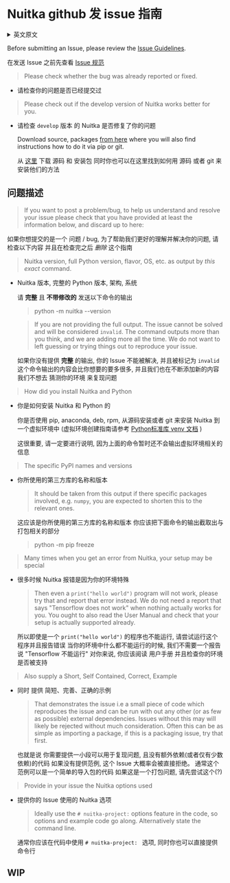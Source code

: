 # Nuitka github 发 issue 指南

<details>

<summary>英文原文</summary>

Before submitting an Issue, please review the
[Issue Guidelines](https://github.com/Nuitka/Nuitka/blob/develop/CONTRIBUTING.md#submitting-an-issue).

- Please check whether the bug was already reported or fixed.

- Please check out if the develop version of Nuitka works better for you.

  Download source, packages [from here](https://nuitka.net/doc/download.html) where you will also
  find instructions how to do it via pip or git.

If you want to post a problem/bug, to help us understand and resolve your issue please check that
you have provided at least the information below, and discard up to here:

- Nuitka version, full Python version, flavor, OS, etc. as output by *this exact* command.

  > python -m nuitka --version

  If you are not providing the full output. The issue cannot be solved and will be considered
  `invalid`. The command outputs more than you think, and we are adding more all the time. We do not
  want to left guessing or trying things out to reproduce your issue.

- How did you install Nuitka and Python

  Did you use pip, anaconda, deb, rpm, from source, git clone, then install into a virtualenv or
  not, this is very important usually and one thing, the above command does not tell us (yet).

- The specific PyPI names and versions

  It should be taken from this output if there specific packages involved, e.g. `numpy`, you are
  expected to shorten this to the relevant ones.

  > python -m pip freeze

- Many times when you get an error from Nuitka, your setup may be special

  Then even a `print("hello world")` program will not work, please try that and report that error
  instead. We do not need a report that says "Tensorflow does not work" when nothing actually works
  for you. You ought to also read the User Manual and check that your setup is actually supported
  already.

- Also supply a Short, Self Contained, Correct, Example

  That demonstrates the issue i.e a small piece of code which reproduces the issue and can be run
  with out any other (or as few as possible) external dependencies. Issues without this may will
  likely be rejected without much consideration. Often this can be as simple as importing a package,
  if this is a packaging issue, try that first.

  Pointers to repositories with usage of `pipenv` are very welcome, archives with examples are too,
  e.g. if a certain package structure is needed. This must be only source code, binaries are not
  used ever by us. But beware, that e.g. we cannot click around and stuff. Still do an effort to
  make the usage obvious. Having a compile script in the repo is perfect.

  But this cannot be much code for non-commercial users, since that causes too much effort. We
  cannot just compile your code, run it and have it download a control and command center.

- Provide in your issue the Nuitka options used

  Ideally use the `# nuitka-project:` options feature in the code, so options and example code go
  along. Alternatively state the command line.

  [Nuitka Options in the code](https://nuitka.net/doc/user-manual.html#nuitka-options-in-the-code)

- Avoid unnecessary options

  Do not use `--onefile` if the issue also happens with `--standalone`. Minimize the use of options
  as far as you can, please. Do not disable outputs with `--quiet` and do not disable warnings.

- Note if this is a regression

  If it used to work in an earlier version of Nuitka, please note what you know about that. Since
  git bisect is a thing for which we do a lot of error to make it usable, this will help
  dramatically to isolate the issue.

- Consider getting commercial support

  [Nuitka commercial](https://nuitka.net/doc/commercial.html) offers subscriptions and priority
  support. This will accelerate your problem solution and helps to sustain Nuitka development. Also
  you then have a chance to provide source code of your project to us, which might simplify things,
  or pay for time to solve your issues in your environment.

Some things are not welcome, please consider it.

- Do *not* post screenshots

  These are not welcome unless absolutely necessary, e.g. because of Qt display problem, instead
  capture the output of programs, so things are searchable and copy&paste will work. I just plainly
  don't want to manually copy strings and hope they match.

- Do *not* close the issue yourself, we will close things on stable releases

  We close issues only when they are released as a stable version, e.g. in a hotfix or a new
  release, before that it will be "Done" in planning and go through `factory` and `develop` tags to
  indicate they are solved there.

  Of course, if you find out your issue is invalid, please do close it, and we then attach the
  `invalid` tag.

- Do *not* report against factory version

  Unless you were asked to test it there, it is frequently very broken, and there is only noise to
  be had. Telling me about it on Discord would be a better idea.

- Do *not* let this template remain part of the issue, it's noise.

</details>

Before submitting an Issue, please review the
[Issue Guidelines](https://github.com/Nuitka/Nuitka/blob/develop/CONTRIBUTING.md#submitting-an-issue).

在发送 Issue 之前先查看 [Issue 规范](https://github.com/Nuitka/Nuitka/blob/develop/CONTRIBUTING.md#submitting-an-issue)

> Please check whether the bug was already reported or fixed.

- 请检查你的问题是否已经提交过

> Please check out if the develop version of Nuitka works better for you.

- 请检查 `develop` 版本 的 Nuitka 是否修复了你的问题

  Download source, packages [from here](https://nuitka.net/doc/download.html) where you will also
  find instructions how to do it via pip or git.
  
  从 [这里](https://nuitka.net/doc/download.html) 下载 源码 和 安装包
  同时你也可以在这里找到如何用 源码 或者 git 来安装他们的方法

## 问题描述

> If you want to post a problem/bug, to help us understand and resolve your issue please check that
> you have provided at least the information below, and discard up to here:

如果你想提交的是一个 问题 / bug, 为了帮助我们更好的理解并解决你的问题, 请检查以下内容
并且在检查完之后 *删除* 这个指南

> Nuitka version, full Python version, flavor, OS, etc. as output by *this exact* command.

- Nuitka 版本, 完整的 Python 版本, 架构, 系统
  
  请 **完整** 且 **不带修改的** 发送以下命令的输出
  
  > python -m nuitka --version

  > If you are not providing the full output. The issue cannot be solved and will be considered
  > `invalid`. The command outputs more than you think, and we are adding more all the time. We do not
  > want to left guessing or trying things out to reproduce your issue.

  如果你没有提供 **完整** 的输出, 你的 Issue 不能被解决, 并且被标记为 `invalid`
  这个命令输出的内容会比你想要的要多很多, 并且我们也在不断添加新的内容
  我们不想去 猜测你的环境 来复现问题

> How did you install Nuitka and Python

- 你是如何安装 Nuitka 和 Python 的
  
  你是否使用 pip, anaconda, deb, rpm, 从源码安装或者 git 来安装 Nuitka 到一个虚拟环境中
  (虚拟环境创建指南请参考 [Python标准库 venv 文档](https://docs.python.org/zh-cn/3/library/venv.html) )

  这很重要, 请一定要进行说明, 因为上面的命令暂时还不会输出虚拟环境相关的信息

> The specific PyPI names and versions

- 你所使用的第三方库的名称和版本
  
  > It should be taken from this output if there specific packages involved, e.g. `numpy`, you are
  > expected to shorten this to the relevant ones.

  这应该是你所使用的第三方库的名称和版本
  你应该把下面命令的输出截取出与打包相关的部分

  > python -m pip freeze

> Many times when you get an error from Nuitka, your setup may be special

- 很多时候 Nuitka 报错是因为你的环境特殊
  
  > Then even a `print("hello world")` program will not work, please try that and report that error
  > instead. We do not need a report that says "Tensorflow does not work" when nothing actually works
  > for you. You ought to also read the User Manual and check that your setup is actually supported
  > already.

  所以即使是一个 `print("hello world")` 的程序也不能运行, 请尝试运行这个程序并且报告错误
  当你的环境中什么都不能运行的时候, 我们不需要一个报告说 "Tensorflow 不能运行" 
  对你来说,  你应该阅读 用户手册 并且检查你的环境是否被支持

> Also supply a Short, Self Contained, Correct, Example

- 同时 提供 简短、完善、正确的示例
  
  > That demonstrates the issue i.e a small piece of code which reproduces the issue and can be run
  > with out any other (or as few as possible) external dependencies. Issues without this may will
  > likely be rejected without much consideration. Often this can be as simple as importing a package,
  > if this is a packaging issue, try that first.

  也就是说 你需要提供一小段可以用于复现问题, 且没有额外依赖(或者仅有少数依赖)的代码
  如果没有提供范例, 这个 Issue 大概率会被直接拒绝。 通常这个范例可以是一个简单的导入包的代码
  如果这是一个打包问题, 请先尝试这个(?)

> Provide in your issue the Nuitka options used

- 提供你的 Issue 使用的 Nuitka 选项
  
  > Ideally use the `# nuitka-project:` options feature in the code, so options and example code go
  > along. Alternatively state the command line.

  通常你应该在代码中使用 `# nuitka-project: ` 选项, 同时你也可以直接提供命令行


## WIP
